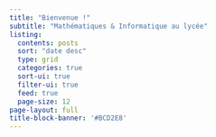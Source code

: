 ```yaml
---
title: "Bienvenue !"
subtitle: "Mathématiques & Informatique au lycée"
listing:
  contents: posts
  sort: "date desc"
  type: grid
  categories: true
  sort-ui: true
  filter-ui: true
  feed: true
  page-size: 12
page-layout: full
title-block-banner: '#BCD2E8'
---
```

